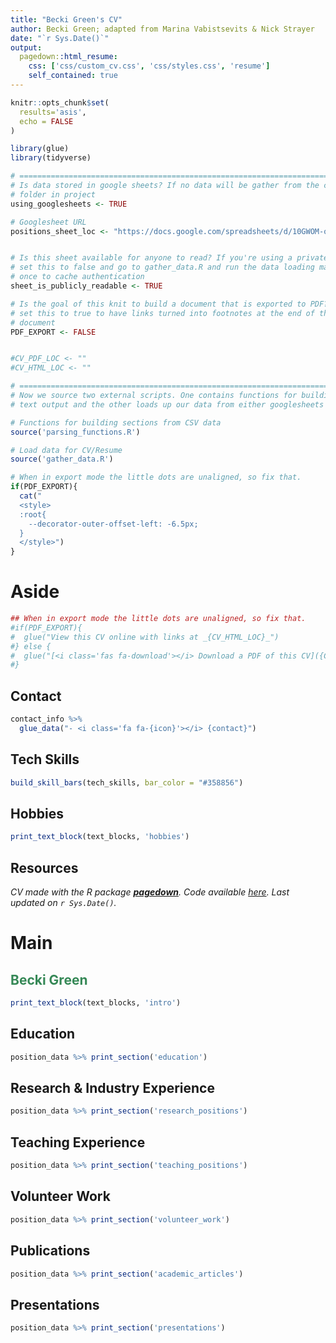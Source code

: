```yaml
---
title: "Becki Green's CV"
author: Becki Green; adapted from Marina Vabistsevits & Nick Strayer
date: "`r Sys.Date()`"
output:
  pagedown::html_resume:
    css: ['css/custom_cv.css', 'css/styles.css', 'resume']
    self_contained: true
---
```


```r
knitr::opts_chunk$set(
  results='asis', 
  echo = FALSE
)

library(glue)
library(tidyverse)

# ======================================================================
# Is data stored in google sheets? If no data will be gather from the csvs/
# folder in project
using_googlesheets <- TRUE

# Googlesheet URL
positions_sheet_loc <- "https://docs.google.com/spreadsheets/d/10GWOM-ou86AlEno0mUQSQbt-BU9Lt1XN51tuZ2JKuV4/edit?usp=sharing"


# Is this sheet available for anyone to read? If you're using a private sheet
# set this to false and go to gather_data.R and run the data loading manually
# once to cache authentication
sheet_is_publicly_readable <- TRUE

# Is the goal of this knit to build a document that is exported to PDF? If so
# set this to true to have links turned into footnotes at the end of the
# document
PDF_EXPORT <- FALSE


#CV_PDF_LOC <- ""   
#CV_HTML_LOC <- ""

# ======================================================================
# Now we source two external scripts. One contains functions for building the
# text output and the other loads up our data from either googlesheets or csvs

# Functions for building sections from CSV data
source('parsing_functions.R') 

# Load data for CV/Resume
source('gather_data.R')
```



```r
# When in export mode the little dots are unaligned, so fix that. 
if(PDF_EXPORT){
  cat("
  <style>
  :root{
    --decorator-outer-offset-left: -6.5px;
  }
  </style>")
}
```


Aside
================================================================================


<!---![logo](logo.png){width=100%}--->

```r
## When in export mode the little dots are unaligned, so fix that. 
#if(PDF_EXPORT){
#  glue("View this CV online with links at _{CV_HTML_LOC}_")
#} else {
#  glue("[<i class='fas fa-download'></i> Download a PDF of this CV]({CV_PDF_LOC})")
#}
```

Contact {#contact}
--------------------------------------------------------------------------------

```r
contact_info %>% 
  glue_data("- <i class='fa fa-{icon}'></i> {contact}")
```



Tech Skills {#tech_skills}
--------------------------------------------------------------------------------

```r
build_skill_bars(tech_skills, bar_color = "#358856")
```


Hobbies
--------------------------------------------------------------------------------

```r
print_text_block(text_blocks, 'hobbies')
```

Resources
--------------------------------------------------------------------------------
*CV made with the R package [**pagedown**](https://github.com/rstudio/pagedown).* 
*Code available [here](https://github.com/beckigreen/cv).*
*Last updated on `r Sys.Date()`.*


Main
================================================================================

<span style="color:#358856">Becki Green</span> {#title}
--------------------------------------------------------------------------------

```r
print_text_block(text_blocks, 'intro')
```


Education {data-icon=graduation-cap data-concise=true}
--------------------------------------------------------------------------------

```r
position_data %>% print_section('education')
```

Research & Industry Experience {data-icon=laptop}
--------------------------------------------------------------------------------

```r
position_data %>% print_section('research_positions')
```



Teaching Experience {data-icon=chalkboard-teacher}
--------------------------------------------------------------------------------

```r
position_data %>% print_section('teaching_positions')
```


Volunteer Work {data-icon=globe}
--------------------------------------------------------------------------------

```r
position_data %>% print_section('volunteer_work')
```


Publications {data-icon=book}
--------------------------------------------------------------------------------

```r
position_data %>% print_section('academic_articles')
```


Presentations {data-icon=speaker}
--------------------------------------------------------------------------------

```r
position_data %>% print_section('presentations')
```



